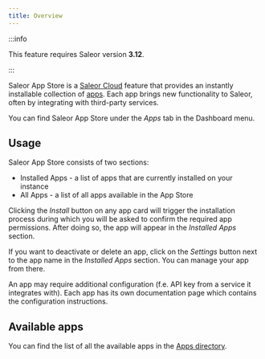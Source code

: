 ```yaml
---
title: Overview
---
```


:::info

This feature requires Saleor version **3.12**.

:::

Saleor App Store is a [Saleor Cloud](cloud.mdx) feature that provides an instantly installable collection of [apps](developer/app-store/apps/overview.mdx). Each app brings new functionality to Saleor, often by integrating with third-party services.

You can find Saleor App Store under the _Apps_ tab in the Dashboard menu.

## Usage

Saleor App Store consists of two sections:

- Installed Apps - a list of apps that are currently installed on your instance
- All Apps - a list of all apps available in the App Store

Clicking the _Install_ button on any app card will trigger the installation process during which you will be asked to confirm the required app permissions. After doing so, the app will appear in the _Installed Apps_ section.

If you want to deactivate or delete an app, click on the _Settings_ button next to the app name in the _Installed Apps_ section. You can manage your app from there.

An app may require additional configuration (f.e. API key from a service it integrates with). Each app has its own documentation page which contains the configuration instructions.

## Available apps

You can find the list of all the available apps in the [Apps directory](developer/app-store/apps/overview.mdx).
